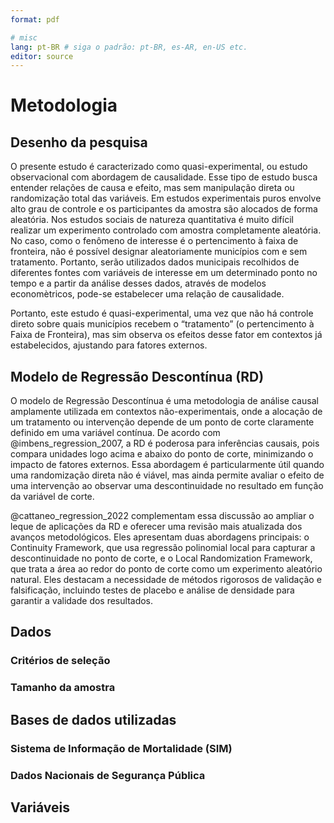 ```yaml
---
format: pdf

# misc
lang: pt-BR # siga o padrão: pt-BR, es-AR, en-US etc.
editor: source
---
```


# Metodologia

## Desenho da pesquisa

O presente estudo é caracterizado como quasi-experimental, ou estudo observacional com abordagem de causalidade. Esse tipo de estudo busca entender relações de causa e efeito, mas sem manipulação direta ou randomização total das variáveis. Em estudos experimentais puros envolve alto grau de controle e os participantes da amostra são alocados de forma aleatória. Nos estudos sociais de natureza quantitativa é muito difícil realizar um experimento controlado com amostra completamente aleatória. No caso, como o fenômeno de interesse é o pertencimento à faixa de fronteira, não é possível designar aleatoriamente municípios com e sem tratamento. Portanto, serão utilizados dados municipais recolhidos de diferentes fontes com variáveis de interesse em um determinado ponto no tempo e a partir da análise desses dados, através de modelos economètricos, pode-se estabelecer uma relação de causalidade.

Portanto, este estudo é quasi-experimental, uma vez que não há controle direto sobre quais municípios recebem o "tratamento" (o pertencimento à Faixa de Fronteira), mas sim observa os efeitos desse fator em contextos já estabelecidos, ajustando para fatores externos.

## Modelo de Regressão Descontínua (RD)

O modelo de Regressão Descontínua é uma metodologia de análise causal amplamente utilizada em contextos não-experimentais, onde a alocação de um tratamento ou intervenção depende de um ponto de corte claramente definido em uma variável contínua. De acordo com @imbens_regression_2007, a RD é poderosa para inferências causais, pois compara unidades logo acima e abaixo do ponto de corte, minimizando o impacto de fatores externos. Essa abordagem é particularmente útil quando uma randomização direta não é viável, mas ainda permite avaliar o efeito de uma intervenção ao observar uma descontinuidade no resultado em função da variável de corte.

@cattaneo_regression_2022 complementam essa discussão ao ampliar o leque de aplicações da RD e oferecer uma revisão mais atualizada dos avanços metodológicos. Eles apresentam duas abordagens principais: o Continuity Framework, que usa regressão polinomial local para capturar a descontinuidade no ponto de corte, e o Local Randomization Framework, que trata a área ao redor do ponto de corte como um experimento aleatório natural. Eles destacam a necessidade de métodos rigorosos de validação e falsificação, incluindo testes de placebo e análise de densidade para garantir a validade dos resultados.

## Dados

### Critérios de seleção

### Tamanho da amostra

## Bases de dados utilizadas

### Sistema de Informação de Mortalidade (SIM)

### Dados Nacionais de Segurança Pública

## Variáveis
